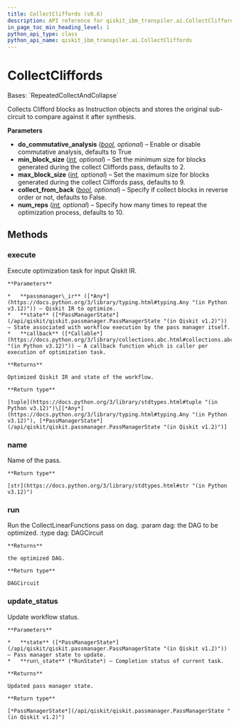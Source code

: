 ```yaml
---
title: CollectCliffords (v0.6)
description: API reference for qiskit_ibm_transpiler.ai.CollectCliffords in qiskit-ibm-transpiler v0.6
in_page_toc_min_heading_level: 1
python_api_type: class
python_api_name: qiskit_ibm_transpiler.ai.CollectCliffords
---
```


# CollectCliffords

<Class id="qiskit_ibm_transpiler.ai.CollectCliffords" isDedicatedPage={true} github="https://github.com/Qiskit/qiskit-ibm-transpiler/tree/stable/0.6/qiskit_ibm_transpiler/ai/collection.py#L223-L260" signature="qiskit_ibm_transpiler.ai.CollectCliffords(do_commutative_analysis: bool = True, min_block_size: int = 2, max_block_size: int = CLIFFORD_MAX_BLOCK_SIZE, collect_from_back: bool = False, num_reps: int = 10)" modifiers="class">
  Bases: `RepeatedCollectAndCollapse`

  Collects Clifford blocks as Instruction objects and stores the original sub-circuit to compare against it after synthesis.

  **Parameters**

  *   **do\_commutative\_analysis** ([*bool*](https://docs.python.org/3/library/functions.html#bool "(in Python v3.12)")*, optional*) – Enable or disable commutative analysis, defaults to True
  *   **min\_block\_size** ([*int*](https://docs.python.org/3/library/functions.html#int "(in Python v3.12)")*, optional*) – Set the minimum size for blocks generated during the collect Cliffords pass, defaults to 2.
  *   **max\_block\_size** ([*int*](https://docs.python.org/3/library/functions.html#int "(in Python v3.12)")*, optional*) – Set the maximum size for blocks generated during the collect Cliffords pass, defaults to 9.
  *   **collect\_from\_back** ([*bool*](https://docs.python.org/3/library/functions.html#bool "(in Python v3.12)")*, optional*) – Specify if collect blocks in reverse order or not, defaults to False.
  *   **num\_reps** ([*int*](https://docs.python.org/3/library/functions.html#int "(in Python v3.12)")*, optional*) – Specify how many times to repeat the optimization process, defaults to 10.

  ## Methods

  ### execute

  <Function id="qiskit_ibm_transpiler.ai.CollectCliffords.execute" signature="execute(passmanager_ir, state, callback=None)">
    Execute optimization task for input Qiskit IR.

    **Parameters**

    *   **passmanager\_ir** ([*Any*](https://docs.python.org/3/library/typing.html#typing.Any "(in Python v3.12)")) – Qiskit IR to optimize.
    *   **state** ([*PassManagerState*](/api/qiskit/qiskit.passmanager.PassManagerState "(in Qiskit v1.2)")) – State associated with workflow execution by the pass manager itself.
    *   **callback** ([*Callable*](https://docs.python.org/3/library/collections.abc.html#collections.abc.Callable "(in Python v3.12)")) – A callback function which is caller per execution of optimization task.

    **Returns**

    Optimized Qiskit IR and state of the workflow.

    **Return type**

    [tuple](https://docs.python.org/3/library/stdtypes.html#tuple "(in Python v3.12)")\[[*Any*](https://docs.python.org/3/library/typing.html#typing.Any "(in Python v3.12)"), [*PassManagerState*](/api/qiskit/qiskit.passmanager.PassManagerState "(in Qiskit v1.2)")]
  </Function>

  ### name

  <Function id="qiskit_ibm_transpiler.ai.CollectCliffords.name" signature="name()">
    Name of the pass.

    **Return type**

    [str](https://docs.python.org/3/library/stdtypes.html#str "(in Python v3.12)")
  </Function>

  ### run

  <Function id="qiskit_ibm_transpiler.ai.CollectCliffords.run" signature="run(dag)">
    Run the CollectLinearFunctions pass on dag. :param dag: the DAG to be optimized. :type dag: DAGCircuit

    **Returns**

    the optimized DAG.

    **Return type**

    DAGCircuit
  </Function>

  ### update\_status

  <Function id="qiskit_ibm_transpiler.ai.CollectCliffords.update_status" signature="update_status(state, run_state)">
    Update workflow status.

    **Parameters**

    *   **state** ([*PassManagerState*](/api/qiskit/qiskit.passmanager.PassManagerState "(in Qiskit v1.2)")) – Pass manager state to update.
    *   **run\_state** (*RunState*) – Completion status of current task.

    **Returns**

    Updated pass manager state.

    **Return type**

    [*PassManagerState*](/api/qiskit/qiskit.passmanager.PassManagerState "(in Qiskit v1.2)")
  </Function>
</Class>

